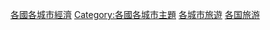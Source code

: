 {{Categories by country|nocat}}

[[Category:各國各城市經濟|]]
[[Category:各國各城市主題|Category:各國各城市主題]]
[[Category:各城市旅遊|]]
[[Category:各国旅游|]]